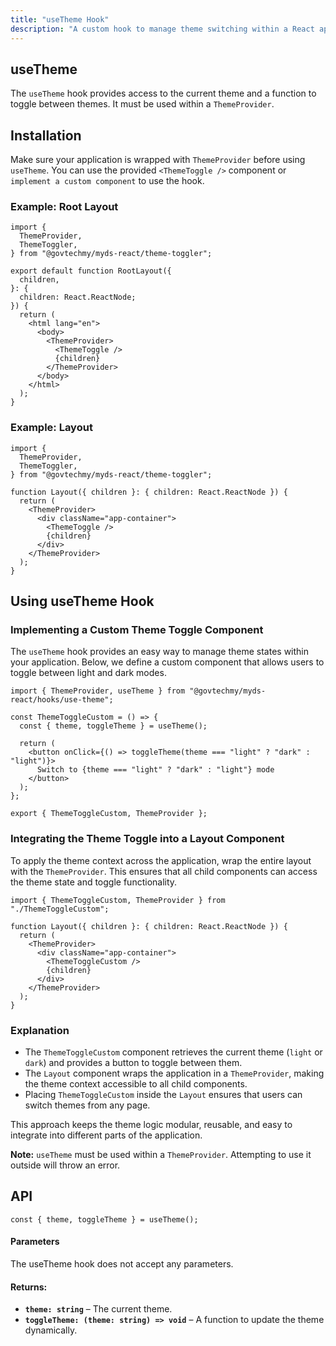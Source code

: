 ```yaml
---
title: "useTheme Hook"
description: "A custom hook to manage theme switching within a React application."
---
```


## useTheme

The `useTheme` hook provides access to the current theme and a function to toggle between themes. It must be used within a `ThemeProvider`.

## Installation

Make sure your application is wrapped with `ThemeProvider` before using `useTheme`. You can use the provided `<ThemeToggle />` component or `implement a custom component` to use the hook.

### Example: Root Layout

```tsx
import {
  ThemeProvider,
  ThemeToggler,
} from "@govtechmy/myds-react/theme-toggler";

export default function RootLayout({
  children,
}: {
  children: React.ReactNode;
}) {
  return (
    <html lang="en">
      <body>
        <ThemeProvider>
          <ThemeToggle />
          {children}
        </ThemeProvider>
      </body>
    </html>
  );
}
```

### Example: Layout

```tsx
import {
  ThemeProvider,
  ThemeToggler,
} from "@govtechmy/myds-react/theme-toggler";

function Layout({ children }: { children: React.ReactNode }) {
  return (
    <ThemeProvider>
      <div className="app-container">
        <ThemeToggle />
        {children}
      </div>
    </ThemeProvider>
  );
}
```

## Using useTheme Hook

### Implementing a Custom Theme Toggle Component

The `useTheme` hook provides an easy way to manage theme states within your application. Below, we define a custom component that allows users to toggle between light and dark modes.

```tsx
import { ThemeProvider, useTheme } from "@govtechmy/myds-react/hooks/use-theme";

const ThemeToggleCustom = () => {
  const { theme, toggleTheme } = useTheme();

  return (
    <button onClick={() => toggleTheme(theme === "light" ? "dark" : "light")}>
      Switch to {theme === "light" ? "dark" : "light"} mode
    </button>
  );
};

export { ThemeToggleCustom, ThemeProvider };
```

### Integrating the Theme Toggle into a Layout Component

To apply the theme context across the application, wrap the entire layout with the `ThemeProvider`. This ensures that all child components can access the theme state and toggle functionality.

```tsx
import { ThemeToggleCustom, ThemeProvider } from "./ThemeToggleCustom";

function Layout({ children }: { children: React.ReactNode }) {
  return (
    <ThemeProvider>
      <div className="app-container">
        <ThemeToggleCustom />
        {children}
      </div>
    </ThemeProvider>
  );
}
```

### Explanation

- The `ThemeToggleCustom` component retrieves the current theme (`light` or `dark`) and provides a button to toggle between them.
- The `Layout` component wraps the application in a `ThemeProvider`, making the theme context accessible to all child components.
- Placing `ThemeToggleCustom` inside the `Layout` ensures that users can switch themes from any page.

This approach keeps the theme logic modular, reusable, and easy to integrate into different parts of the application.

**Note:** `useTheme` must be used within a `ThemeProvider`. Attempting to use it outside will throw an error.

## API

`const { theme, toggleTheme } = useTheme();`

#### Parameters

The useTheme hook does not accept any parameters.

#### Returns:

- **`theme: string`** – The current theme.
- **`toggleTheme: (theme: string) => void`** – A function to update the theme dynamically.
